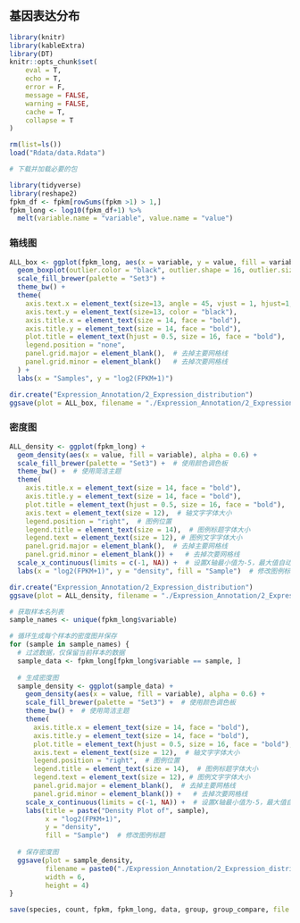 ## 基因表达分布
```r
library(knitr)
library(kableExtra)
library(DT)
knitr::opts_chunk$set(
	eval = T,
	echo = T,
	error = F,
	message = FALSE,
	warning = FALSE,
	cache = T,
	collapse = T
)
```

```r
rm(list=ls())
load("Rdata/data.Rdata")
```

```r
# 下载并加载必要的包

library(tidyverse)
library(reshape2)
fpkm_df <- fpkm[rowSums(fpkm >1) > 1,]
fpkm_long <- log10(fpkm_df+1) %>%
  melt(variable.name = "variable", value.name = "value")
```

### 箱线图
```r
ALL_box <- ggplot(fpkm_long, aes(x = variable, y = value, fill = variable)) +
  geom_boxplot(outlier.color = "black", outlier.shape = 16, outlier.size = 2) +
  scale_fill_brewer(palette = "Set3") +
  theme_bw() +
  theme(
    axis.text.x = element_text(size=13, angle = 45, vjust = 1, hjust=1, color = "black"),
    axis.text.y = element_text(size=13, color = "black"),
    axis.title.x = element_text(size = 14, face = "bold"),
    axis.title.y = element_text(size = 14, face = "bold"),
    plot.title = element_text(hjust = 0.5, size = 16, face = "bold"),
    legend.position = "none",
    panel.grid.major = element_blank(),  # 去掉主要网格线
    panel.grid.minor = element_blank()   # 去掉次要网格线
  ) +
  labs(x = "Samples", y = "log2(FPKM+1)")

dir.create("Expression_Annotation/2_Expression_distribution")
ggsave(plot = ALL_box, filename = "./Expression_Annotation/2_Expression_distribution/all.fpkm_box.pdf", width = 7, height = 4)
```

### 密度图
```r
ALL_density <- ggplot(fpkm_long) +
  geom_density(aes(x = value, fill = variable), alpha = 0.6) +
  scale_fill_brewer(palette = "Set3") +  # 使用颜色调色板
  theme_bw() +  # 使用简洁主题
  theme(
    axis.title.x = element_text(size = 14, face = "bold"),
    axis.title.y = element_text(size = 14, face = "bold"),
    plot.title = element_text(hjust = 0.5, size = 16, face = "bold"),  # 标题居中且加粗
    axis.text = element_text(size = 12),  # 轴文字字体大小
    legend.position = "right",  # 图例位置
    legend.title = element_text(size = 14),  # 图例标题字体大小
    legend.text = element_text(size = 12), # 图例文字字体大小
    panel.grid.major = element_blank(),  # 去掉主要网格线
    panel.grid.minor = element_blank()) +   # 去掉次要网格线
  scale_x_continuous(limits = c(-1, NA)) +  # 设置X轴最小值为-5，最大值自动
  labs(x = "log2(FPKM+1)", y = "density", fill = "Sample")  # 修改图例标题

dir.create("Expression_Annotation/2_Expression_distribution")
ggsave(plot = ALL_density, filename = "./Expression_Annotation/2_Expression_distribution/all.fpkm_density.pdf", width = 6, height = 4)
```

```r
# 获取样本名列表
sample_names <- unique(fpkm_long$variable)

# 循环生成每个样本的密度图并保存
for (sample in sample_names) {
  # 过滤数据，仅保留当前样本的数据
  sample_data <- fpkm_long[fpkm_long$variable == sample, ]
  
  # 生成密度图
  sample_density <- ggplot(sample_data) +
    geom_density(aes(x = value, fill = variable), alpha = 0.6) +
    scale_fill_brewer(palette = "Set3") +  # 使用颜色调色板
    theme_bw() +  # 使用简洁主题
    theme(
      axis.title.x = element_text(size = 14, face = "bold"),
      axis.title.y = element_text(size = 14, face = "bold"),
      plot.title = element_text(hjust = 0.5, size = 16, face = "bold"),  # 标题居中且加粗
      axis.text = element_text(size = 12),  # 轴文字字体大小
      legend.position = "right",  # 图例位置
      legend.title = element_text(size = 14),  # 图例标题字体大小
      legend.text = element_text(size = 12), # 图例文字字体大小
      panel.grid.major = element_blank(),  # 去掉主要网格线
      panel.grid.minor = element_blank()) +   # 去掉次要网格线
    scale_x_continuous(limits = c(-1, NA)) +  # 设置X轴最小值为-5，最大值自动
    labs(title = paste("Density Plot of", sample),
         x = "log2(FPKM+1)", 
         y = "density", 
         fill = "Sample")  # 修改图例标题
  
  # 保存密度图
  ggsave(plot = sample_density, 
         filename = paste0("./Expression_Annotation/2_Expression_distribution/", sample, "_fpkm_density.pdf"), 
         width = 6, 
         height = 4)
}
```



```r
save(species, count, fpkm, fpkm_long, data, group, group_compare, file = "Rdata/data.Rdata")
```
